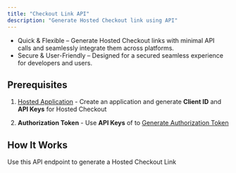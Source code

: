 ```yaml
---
title: "Checkout Link API"
description: "Generate Hosted Checkout link using API"
---
```


- Quick & Flexible – Generate Hosted Checkout links with minimal API calls and seamlessly integrate them across platforms.
- Secure & User-Friendly – Designed for a secured seamless experience for developers and users.

## Prerequisites

1. [Hosted Application](/application/hosted-application-setup) -
   Create an application and generate **Client ID** and **API Keys** for Hosted Checkout

2. **Authorization Token** -
Use **API Keys** of to [Generate Authorization Token](/api-reference/authorization/generate-token)

## How It Works
<Card title="Generate Hosted Checkout Link" icon="brackets-curly" href="/api-reference/collection/generate-checkout-link/generate-checkout-link" horizontal>
Use this API endpoint to generate a Hosted Checkout Link
</Card>
